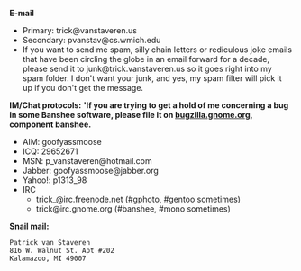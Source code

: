 '''E-mail'''
* Primary: trick@vanstaveren.us
* Secondary: pvanstav@cs.wmich.edu
* If you want to send me spam, silly chain letters or rediculous joke emails that have been circling the globe in an email forward for a decade, please send it to junk@trick.vanstaveren.us so it goes right into my spam folder.  I don't want your junk, and yes, my spam filter will pick it up if you don't get the message.

'''IM/Chat protocols:'''
''''If you are trying to get a hold of me concerning a bug in some Banshee software, please file it on [http://bugzilla.gnome.org bugzilla.gnome.org], component banshee.'''
* AIM: goofyassmoose
* ICQ: 29652671
* MSN: p_vanstaveren@hotmail.com
* Jabber: goofyassmoose@jabber.org
* Yahoo!: p1313_98
* IRC
** trick_@irc.freenode.net (#gphoto, #gentoo sometimes)
** trick@irc.gnome.org (#banshee, #mono sometimes)


'''Snail mail: '''
 Patrick van Staveren
 816 W. Walnut St. Apt #202
 Kalamazoo, MI 49007